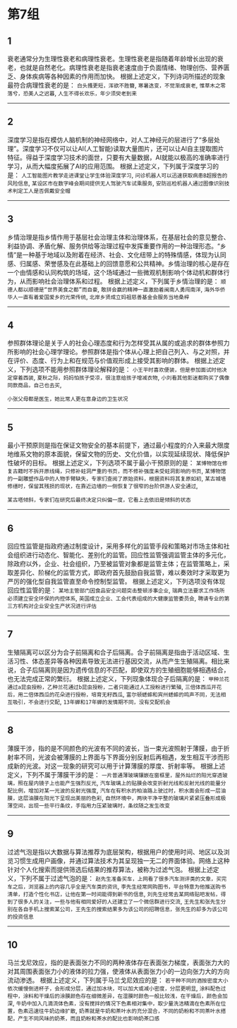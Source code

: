 # 第7组

## 1
衰老通常分为生理性衰老和病理性衰老。生理性衰老是指随着年龄增长出现的衰老，也就是自然老化。病理性衰老是指衰老速度由于负面情绪、物理创伤、营养匮乏、身体疾病等各种因素的作用而加快。
根据上述定义，下列诗词所描述的现象最符合病理性衰老的是：
`白头搔更短，浑欲不胜簪`,
`寒暑迭变，不觉渐成衰老`,
`惟草木之零落兮，恐美人之迟暮`,
`人生不得长欢乐，年少须臾老到来`

------

## 2
深度学习是指在模仿人脑机制的神经网络中，对人工神经元的层进行了“多层处理”。深度学习不仅可以让AI(人工智能)读取大量图片，还可以让AI自主提取图片特征。得益于深度学习技术的面世，只要有大量数据，AI就能以极高的准确率进行学习，从而大幅度拓展了AI的应用范围。
根据上述定义，下列属于深度学习的是：
`人工智能图片教学走进课堂让学生体验深度学习`,
`问诊机器人可以迅速获取病患B超报告的风险信息`,
`某设区市在数字峰会期间提供无人驾驶汽车试乘服务`,
`安防巡检机器人通过图像识别技术判定工人是否佩戴安全帽`

------

## 3
乡情治理是指乡情作用于基层社会治理主体和治理体系，在基层社会的意见整合、利益协调、矛盾化解、服务供给等治理过程中发挥重要作用的一种治理形态。“乡情”是一种基于地域以及附着在经济、社会、文化纽带上的特殊情感，体现为认同感、归属感、荣誉感及在此基础上的回馈意愿和公共精神。乡情治理的核心是存在一个由情感和认同构筑的场域，这个场域通过一些微观机制影响个体动机和群体行为，从而影响社会治理体系和过程。
根据上述定义，下列属于乡情治理的是：
`顺德人都以顺德是“世界美食之都”而自豪`,
`敢拼会赢的精神一直激励着闽南人勇闯南洋`,
`海外华侨华人一直有着爱国爱乡的光荣传统`,
`北岸乡贤成立妈祖慈善基金会服务当地桑梓`

------

## 4
参照群体理论是关于人的社会心理态度和行为怎样受其从属的或追求的群体参照力所影响的社会心理学理论。参照群体是指个体从心理上把自己列入、与之对照，并在评价、态度、行为上和在规范与价值观形成上接受其影响的群体。
根据上述定义，下列选项不能用参照群体理论解释的是：
`小王平时喜欢便装，但是参加面试时他决定穿着西装`,
`夏秋之际，妈妈怕孩子受凉，很注意给孩子增减衣物`,
`小刘看其他影迷都购买了偶像同款商品，自己也去买`,

`小张父母都是医生，她比常人更在意身边的卫生状况`

------

## 5
最小干预原则是指在保证文物安全的基本前提下，通过最小程度的介入来最大限度地维系文物的原本面貌，保留文物的历史、文化价值，以实现延续现状、降低保护性破坏的目标。
根据上述定义，下列选项不属于最小干预原则的是：
`某博物馆在修复古籍时不拆开原线绳，只修补蛀洞严重的书页，而不修补强度未受蛀洞影响的书页`,
`某博物馆的一副雕塑作品中的人物手臂缺失，专家们查阅了原始资料，根据资料将其复原如初`,
`某古城墙修缮时，保留其残损的现状，在靠近边墙的一侧恢复了很窄的台阶供游人安全通过`,

`某古塔倾斜，专家们在研究后最终决定只纠偏一度，它看上去依旧是倾斜的状态`

------

## 6
回应性监管是指政府通过制度设计，采用多样化的监管手段和策略对市场主体和社会组织进行动态化、智能化、差别化的监管。回应性监管强调监管主体的多元化，除政府以外，企业、社会组织，乃至被监管对象都是监管主体；在监管策略上，采取差异化、阶梯化的监管方式，即政府首先鼓励自我监管，难以奏效时才采取更为严厉的强化型自我监管直至命令控制型监管。
根据上述定义，下列选项没有体现回应性监管的是：
`某地主管部门因食品安全问题突击整顿涉事企业`,
`瑞典立法要求工作场所必须建立安全环保的内控体系`,
`英国成立企业、工会代表组成的大健康监管委员会`,
`聘请专业的第三方机构对企业安全生产状况进行评估`

------

## 7
生殖隔离可以区分为合子前隔离和合子后隔离。合子前隔离是指由于活动区域、生活习性、体态差异等各种因素导致无法进行基因交流，从而产生生殖隔离。相比来说，合子后隔离则是因为遗传信息的不匹配，即使双方的生殖细胞能够相遇结合，也无法完成正常的繁衍。
根据上述定义，下列现象体现合子后隔离的是：
`甲种兰花通过a昆虫授粉，乙种兰花通过b昆虫授粉，二者只能通过人工授粉进行繁殖`,
`三倍体西瓜开花后，用二倍体西瓜的花朵进行授粉，培育无籽西瓜`,
`富尔顿蟋蟀和宾州蟋蟀的鸣声不同，无法相互吸引，不会进行交配`,
`13年蝉和17年蝉的发情期不同，没有交配机会`

------

## 8
薄膜干涉，指的是不同颜色的光波有不同的波长，当一束光波照射于薄膜，由于折射率不同，光波会被薄膜的上界面与下界面分别反射后再相遇，发生相互干涉而形成新的光波。对这一现象的研究可以用于计算薄膜的厚度、折射率等。
根据上述定义，下列不属于薄膜干涉的是：
`一片普通薄玻璃镶嵌在窗框里，屋外灿烂的阳光穿透玻璃，照在屋内镜子上也能产生强烈反光`,
`汽车玻璃上的贴膜会改变折射光线和反射光线的能量分配比例，增加对某一光波的反射光强度`,
`汽车在有积水的柏油路上驶过时，积水面会形成一层油膜，这层油膜在阳光下呈现出美丽的色彩`,
`自然环境中，两块干净平整的玻璃片紧紧压叠形成极薄空间，出现一些平行条纹，手指用力压紧玻璃时，条纹随之发生改变`

------

## 9
过滤气泡是指以大数据与算法推荐为底层架构，根据用户的使用时间、地区以及浏览习惯生成用户画像，并通过算法技术为其呈现独一无二的界面体验。网络上这种针对个人化搜索而提供筛选后结果的推荐算法，被称为过滤气泡。
根据上述定义，下列不属于过滤气泡的是：
`赵先生准备买车，上网看了很多汽车测评类的文章，买完车之后，浏览器上的内容几乎全是汽车类的资讯`,
`李先生经常网购图书，平台特意为他推送购书清单，打造个性化书店，让他在第一时间能得到新书的信息`,
`刘先生经常去某网络贴吧发帖，得到了很多人的关注，一些与他有相同爱好的人还建立了一个微信群进行交流`,
`王先生和张先生分别在各自手机上搜索某公司，王先生的搜索结果多为该公司的招聘信息，张先生的却多为该公司的投资信息`

------

## 10
马兰戈尼效应，指的是表面张力不同的两种液体存在表面张力梯度，表面张力大的对其周围表面张力小的液体的拉力强，使液体从表面张力小的一边向张力大的方向流动渗透。
根据上述定义，下列属于马兰戈尼效应的是：
`若干种不同的酒按密度大小依次缓慢倒进杯子，会形成分层，通过加冰块，可以加大或减小密度，分层更明显`,
`涂料配色过程中，涂料和干燥后的涂膜颜色存在细微差异，在湿膜时颜色一般比较浅，在干燥后，颜色会加深`,
`牛奶中加入几滴流体色素，没有搅拌的情况下色素相对集中，取少量洗洁精滴在色素所在位置，色素迅速往牛奶边缘扩散`,
`奶茶就是牛奶和茶叶水的充分混合，不同的奶粉和不同茶叶水搭配，产生不同风味的奶茶，而且奶粉和茶水的配比也影响奶茶口感`
